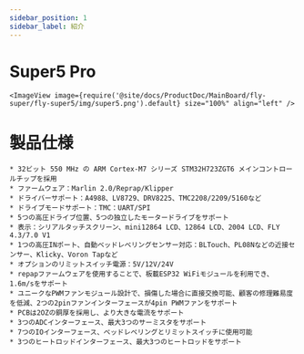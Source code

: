 ```yaml
---
sidebar_position: 1
sidebar_label: 紹介
---
```




# Super5 Pro

    
    <ImageView image={require('@site/docs/ProductDoc/MainBoard/fly-super/fly-super5/img/super5.png').default} size="100%" align="left" />


# 製品仕様

    * 32ビット 550 MHz の ARM Cortex-M7 シリーズ STM32H723ZGT6 メインコントロールチップを採用
    * ファームウェア：Marlin 2.0/Reprap/Klipper
    * ドライバーサポート：A4988、LV8729、DRV8225、TMC2208/2209/5160など
    * ドライブモードサポート：TMC：UART/SPI
    * 5つの高圧ドライブ位置、5つの独立したモータードライブをサポート
    * 表示：シリアルタッチスクリーン、mini12864 LCD、12864 LCD、2004 LCD、FLY 4.3/7.0 V1
    * 1つの高圧INポート、自動ベッドレベリングセンサー対応：BLTouch、PL08Nなどの近接センサー、Klicky、Voron Tapなど
    * オプションのリミットスイッチ電源：5V/12V/24V
    * repapファームウェアを使用することで、板載ESP32 WiFiモジュールを利用でき、1.6m/sをサポート
    * ユニークなPWMファンモジュール設計で、損傷した場合に直接交換可能、顧客の修理難易度を低減、2つの2pinファンインターフェースが4pin PWMファンをサポート
    * PCBは2OZの銅厚を採用し、より大きな電流をサポート
    * 3つのADCインターフェース、最大3つのサーミスタをサポート
    * 7つのIOインターフェース、ベッドレベリングとリミットスイッチに使用可能
    * 3つのヒートロッドインターフェース、最大3つのヒートロッドをサポート